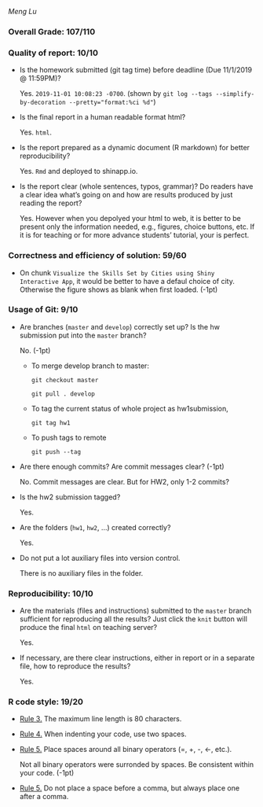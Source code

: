 *Meng Lu*

### Overall Grade: 107/110

### Quality of report: 10/10

-   Is the homework submitted (git tag time) before deadline (Due 11/1/2019 @ 11:59PM)? 

    Yes. `2019-11-01 10:08:23 -0700`. (shown by `git log --tags --simplify-by-decoration --pretty="format:%ci %d"`)

-   Is the final report in a human readable format html? 

    Yes. `html`.

-   Is the report prepared as a dynamic document (R markdown) for better reproducibility?

    Yes. `Rmd` and deployed to shinapp.io.

-   Is the report clear (whole sentences, typos, grammar)? Do readers have a clear idea what's going on and how are results produced by just reading the report? 

	  Yes. However when you depolyed your html to web, it is better to be present only the information needed, e.g., figures, choice buttons, etc. If it is for teaching or for more advance students' tutorial, your is perfect. 
	  
### Correctness and efficiency of solution: 59/60

-  On chunk `Visualize the Skills Set by Cities using Shiny Interactive App`, it would be better to have a defaul choice of city. Otherwise the figure shows as blank when first loaded. (-1pt) 
  
    
### Usage of Git: 9/10

-   Are branches (`master` and `develop`) correctly set up? Is the hw submission put into the `master` branch?

    No. (-1pt) 
    
    - To merge develop branch to master:
      
      `git checkout master`
      
      `git pull . develop`
     
    - To tag the current status of whole project as hw1submission,
     
      `git tag hw1`
      
    - To push tags to remote
    
      `git push --tag` 

-   Are there enough commits? Are commit messages clear?  (-1pt)

    No. Commit messages are clear. But for HW2, only 1-2 commits?
   
-   Is the hw2 submission tagged? 

    Yes. 

-   Are the folders (`hw1`, `hw2`, ...) created correctly? 

    Yes.
  
-   Do not put a lot auxiliary files into version control. 

	  There is no auxiliary files in the folder. 


### Reproducibility: 10/10

-   Are the materials (files and instructions) submitted to the `master` branch sufficient for reproducing all the results? Just click the `knit` button will produce the final `html` on teaching server? 

    Yes.     
  	

-   If necessary, are there clear instructions, either in report or in a separate file, how to reproduce the results?

    Yes.

### R code style: 19/20
-   [Rule 3.](https://google.github.io/styleguide/Rguide.xml#linelength) The maximum line length is 80 characters. 


-   [Rule 4.](https://google.github.io/styleguide/Rguide.xml#indentation) When indenting your code, use two spaces.

-   [Rule 5.](https://google.github.io/styleguide/Rguide.xml#spacing) Place spaces around all binary operators (=, +, -, &lt;-, etc.). 

    Not all binary operators were surronded by spaces. Be consistent within your code. (-1pt)

-   [Rule 5.](https://google.github.io/styleguide/Rguide.xml#spacing) Do not place a space before a comma, but always place one after a comma. 




